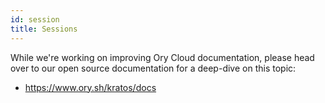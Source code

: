 ```yaml
---
id: session
title: Sessions
---
```


While we're working on improving Ory Cloud documentation, please head over
to our open source documentation for a deep-dive on this topic:

- https://www.ory.sh/kratos/docs
